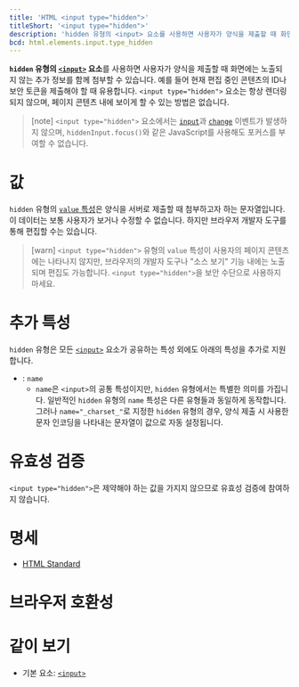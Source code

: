 ```yaml
---
title: 'HTML <input type="hidden">'
titleShort: '<input type="hidden">'
description: 'hidden 유형의 <input> 요소를 사용하면 사용자가 양식을 제출할 때 화면에는 노출되지 않는 추가 정보를 함께 첨부할 수 있습니다.'
bcd: html.elements.input.type_hidden
---
```


**`hidden` 유형의 [`<input>`](../input) 요소**를 사용하면 사용자가 양식을 제출할 때 화면에는 노출되지 않는 추가 정보를 함께 첨부할 수 있습니다. 예를 들어 현재 편집 중인 콘텐츠의 ID나 보안 토큰을 제출해야 할 때 유용합니다. `<input type="hidden">` 요소는 항상 렌더링 되지 않으며, 페이지 콘텐츠 내에 보이게 할 수 있는 방법은 없습니다.

> [note] `<input type="hidden">` 요소에서는 [`input`](https://developer.mozilla.org/en-US/docs/Web/API/Element/input_event)과 [`change`](https://developer.mozilla.org/en-US/docs/Web/API/HTMLElement/change_event) 이벤트가 발생하지 않으며, `hiddenInput.focus()`와 같은 JavaScript를 사용해도 포커스를 부여할 수 없습니다.

# 값

`hidden` 유형의 [`value` 특성](../input#term-value)은 양식을 서버로 제출할 때 첨부하고자 하는 문자열입니다. 이 데이터는 보통 사용자가 보거나 수정할 수 없습니다. 하지만 브라우저 개발자 도구를 통해 편집할 수는 있습니다.

> [warn] `<input type="hidden">` 유형의 `value` 특성이 사용자의 페이지 콘텐츠에는 나타나지 않지만, 브라우저의 개발자 도구나 "소스 보기" 기능 내에는 노출되며 편집도 가능합니다. `<input type="hidden">`을 보안 수단으로 사용하지 마세요.

# 추가 특성

`hidden` 유형은 모든 [`<input>`](../input) 요소가 공유하는 특성 외에도 아래의 특성을 추가로 지원합니다.

- : `name`
  - `name`은 `<input>`의 공통 특성이지만, `hidden` 유형에서는 특별한 의미를 가집니다. 일반적인 `hidden` 유형의 `name` 특성은 다른 유형들과 동일하게 동작합니다. 그러나 `name="_charset_"`로 지정한 `hidden` 유형의 경우, 양식 제출 시 사용한 문자 인코딩을 나타내는 문자열이 값으로 자동 설정됩니다.

# 유효성 검증

`<input type="hidden">`은 제약해야 하는 값을 가지지 않으므로 유효성 검증에 참여하지 않습니다.

# 명세

- [HTML Standard](<https://html.spec.whatwg.org/multipage/input.html#hidden-state-(type=hidden)>)

# 브라우저 호환성

<BrowserCompat data={props.bcd} />

# 같이 보기

- 기본 요소: [`<input>`](./input)
